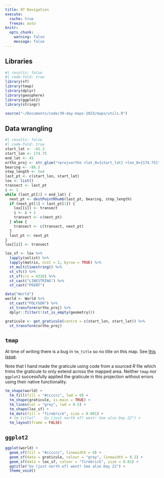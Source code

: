 ```yaml
---
title: 07 Navigation
execute: 
  cache: true
  freeze: auto
knitr:
  opts_chunk: 
    warning: false
    message: false
---
```


## Libraries
```r
#| results: false
#| code-fold: true
library(sf)
library(tmap)
library(dplyr)
library(geosphere)
library(ggplot2)
library(stringr)

source("~/Documents/code/30-day-maps-2023/maps/utils.R")
```

## Data wrangling
```r
#| results: false
#| code-fold: true
start_lat <- -41.3
start_lon <- 174.75
end_lat <- 45
ortho_proj <- str_glue("+proj=ortho +lat_0={start_lat} +lon_0={174.75}")
bearing <- -88.5
step_length <- 5e4
last_pt <- c(start_lon, start_lat)
lox <- list()
transect <- last_pt
i <- 1
while (last_pt[2] < end_lat) {
  next_pt <- destPointRhumb(last_pt, bearing, step_length)
  if (next_pt[1] > last_pt[1]) {
    lox[[i]] <- transect
    i <- i + 1
    transect <- c(next_pt)
  } else {
    transect <- c(transect, next_pt)
  }
  last_pt <- next_pt
}
lox[[i]] <- transect

lox_sf <- lox %>%
  lapply(unlist) %>%
  lapply(matrix, ncol = 2, byrow = TRUE) %>%
  st_multilinestring() %>%
  st_sfc() %>%
  st_sf(crs = 4326) %>%
  st_cast("LINESTRING") %>%
  st_cast("POINT")

data("World")
world <- World %>%
  st_cast("POLYGON") %>%
  st_transform(ortho_proj) %>%
  dplyr::filter(!(st_is_empty(geometry)))

graticule <- get_graticule(centre = c(start_lon, start_lat)) %>%
  st_transform(ortho_proj)
```

## `tmap`
At time of writing there is a bug in `tm_title` so no title on this map. See [this issue](https://github.com/r-tmap/tmap/issues/796).

Note that I hand made the graticule using code from a sourced *R* file which trims the graticule to only extend across the mapped area. Neither `tmap` nor `ggplot2` successfully applied the graticule in this projection without errors using their native functionality.

```r
tm_shape(world) +
  tm_fill(fill = "#cccccc", lwd = 0) +
  tm_shape(graticule, is.main = TRUE) +
  tm_lines(col = "grey", lwd = 0.5) +
  tm_shape(lox_sf) +
  tm_dots(fill = "firebrick", size = 0.001) +
  # tm_title("    Go (just north of) west! See also Day 22") +
  tm_layout(frame = FALSE)
```

## `ggplot2`
```r
ggplot(world) +
  geom_sf(fill = "#cccccc", linewidth = 0) +
  geom_sf(data = graticule, colour = "grey", linewidth = 0.2) +
  geom_sf(data = lox_sf, colour = "firebrick", size = 0.01) +
  ggtitle("Go (just north of) west! See also Day 22") +
  theme_void()
```
